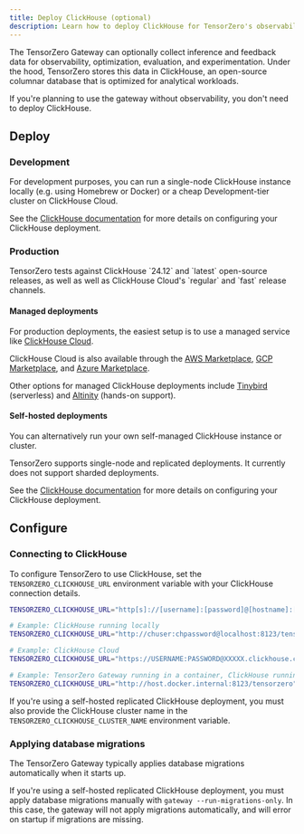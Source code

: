 ```yaml
---
title: Deploy ClickHouse (optional)
description: Learn how to deploy ClickHouse for TensorZero's observability features.
---
```


The TensorZero Gateway can optionally collect inference and feedback data for observability, optimization, evaluation, and experimentation.
Under the hood, TensorZero stores this data in ClickHouse, an open-source columnar database that is optimized for analytical workloads.

<Tip>
  If you're planning to use the gateway without observability, you don't need to
  deploy ClickHouse.
</Tip>

## Deploy

### Development

For development purposes, you can run a single-node ClickHouse instance locally (e.g. using Homebrew or Docker) or a cheap Development-tier cluster on ClickHouse Cloud.

See the [ClickHouse documentation](https://clickhouse.com/docs/install) for more details on configuring your ClickHouse deployment.

### Production

<Note>
  TensorZero tests against ClickHouse `24.12` and `latest` open-source releases,
  as well as well as ClickHouse Cloud's `regular` and `fast` release channels.
</Note>

#### Managed deployments

For production deployments, the easiest setup is to use a managed service like <a href="https://clickhouse.com/cloud" target="_blank">ClickHouse Cloud</a>.

ClickHouse Cloud is also available through the [AWS Marketplace](https://aws.amazon.com/marketplace/pp/prodview-jettukeanwrfc), [GCP Marketplace](https://console.cloud.google.com/marketplace/product/clickhouse-public/clickhouse-cloud), and [Azure Marketplace](https://azuremarketplace.microsoft.com/en-us/marketplace/apps/clickhouse.clickhouse_cloud).

Other options for managed ClickHouse deployments include [Tinybird](https://www.tinybird.co/) (serverless) and [Altinity](https://www.altinity.com/) (hands-on support).

#### Self-hosted deployments

You can alternatively run your own self-managed ClickHouse instance or cluster.

TensorZero supports single-node and replicated deployments.
It currently does not support sharded deployments.

See the [ClickHouse documentation](https://clickhouse.com/docs/install) for more details on configuring your ClickHouse deployment.

## Configure

### Connecting to ClickHouse

To configure TensorZero to use ClickHouse, set the `TENSORZERO_CLICKHOUSE_URL` environment variable with your ClickHouse connection details.

```bash title=".env"
TENSORZERO_CLICKHOUSE_URL="http[s]://[username]:[password]@[hostname]:[port]/[database]"

# Example: ClickHouse running locally
TENSORZERO_CLICKHOUSE_URL="http://chuser:chpassword@localhost:8123/tensorzero"

# Example: ClickHouse Cloud
TENSORZERO_CLICKHOUSE_URL="https://USERNAME:PASSWORD@XXXXX.clickhouse.cloud:8443/tensorzero"

# Example: TensorZero Gateway running in a container, ClickHouse running on host machine
TENSORZERO_CLICKHOUSE_URL="http://host.docker.internal:8123/tensorzero"
```

If you're using a self-hosted replicated ClickHouse deployment, you must also provide the ClickHouse cluster name in the `TENSORZERO_CLICKHOUSE_CLUSTER_NAME` environment variable.

### Applying database migrations

The TensorZero Gateway typically applies database migrations automatically when it starts up.

If you're using a self-hosted replicated ClickHouse deployment, you must apply database migrations manually with `gateway --run-migrations-only`.
In this case, the gateway will not apply migrations automatically, and will error on startup if migrations are missing.
